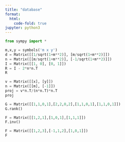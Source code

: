 ```yaml
---
title: "database"
format:
  html:
    code-fold: true
jupyter: python3
---
```


```python
from sympy import *
```

```python
m,x,y = symbols('m x y')
d = Matrix([[1/sqrt(1+m**2)], [m/sqrt(1+m**2)]])
n = Matrix([[m/sqrt(1+m**2)], [-1/sqrt(1+m**2)]])
I = Matrix([[1, 0], [0, 1]])
R = I - 2*n*n.T
R
```

```python
v = Matrix([[x], [y]])
n = Matrix([[m], [-1]])
proj = v*n.T/(n*n.T)*n.T
proj
```

```python
G = Matrix([[1,1,0,1],[2,2,0,2],[1,1,0,1],[1,1,0,1]])
G.rank()
```

```python
F = Matrix([[1,2,1],[1,0,1],[1,1,1]])
F.inv()
```

```python
F = Matrix([[1,2,3],[-1,1,2],[1,0,1]])
F
```
